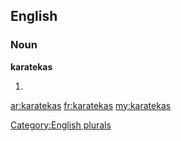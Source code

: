 ==English==

===Noun===
'''karatekas'''

# {{plural of|[[karateka]]}}

[[Category:English plurals]]

[[ar:karatekas]]
[[fr:karatekas]]
[[my:karatekas]]
